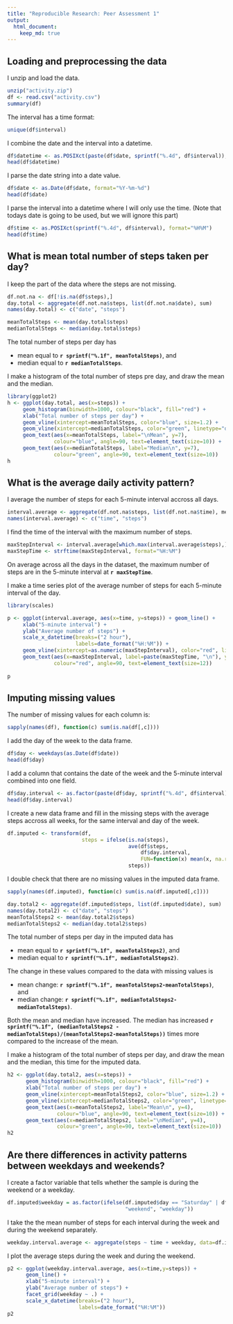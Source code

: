 ---
title: "Reproducible Research: Peer Assessment 1"
output: 
  html_document:
    keep_md: true
---


## Loading and preprocessing the data

I unzip and load the data.

```{r}
unzip("activity.zip")
df <- read.csv("activity.csv")
summary(df)
```

The interval has a time format:

```{r}
unique(df$interval)
```

I combine the date and the interval into a datetime.

```{r}
df$datetime <- as.POSIXct(paste(df$date, sprintf("%.4d", df$interval)), format="%Y-%m-%d %H%M")
head(df$datetime)
```

I parse the date string into a date value. 

```{r}
df$date <- as.Date(df$date, format="%Y-%m-%d")
head(df$date)
```

I parse the interval into a datetime where I will only use the time. (Note that todays date is going to be used, but we will ignore this part)

```{r}
df$time <- as.POSIXct(sprintf("%.4d", df$interval), format="%H%M")
head(df$time)
```


## What is mean total number of steps taken per day?

I keep the part of the data where the steps are not missing.

```{r}
df.not.na <- df[!is.na(df$steps),]
day.total <- aggregate(df.not.na$steps, list(df.not.na$date), sum)
names(day.total) <- c("date", "steps")

meanTotalSteps <- mean(day.total$steps)
medianTotalSteps <- median(day.total$steps)
```

The total number of steps per day has

- mean equal to **`r sprintf("%.1f", meanTotalSteps)`**, and
- median equal to **`r medianTotalSteps`**.

I make a histogram of the total number of steps pre day, and draw the mean and the median.

```{r}
library(ggplot2)
h <- ggplot(day.total, aes(x=steps)) + 
     geom_histogram(binwidth=1000, colour="black", fill="red") + 
     xlab("Total number of steps per day") +
     geom_vline(xintercept=meanTotalSteps, color="blue", size=1.2) +
     geom_vline(xintercept=medianTotalSteps, color="green", linetype="dashed", size=1.2) + 
     geom_text(aes(x=meanTotalSteps, label="\nMean", y=7), 
               colour="blue", angle=90, text=element_text(size=10)) +
     geom_text(aes(x=medianTotalSteps, label="Median\n", y=7), 
               colour="green", angle=90, text=element_text(size=10))
h
```


## What is the average daily activity pattern?

I average the number of steps for each 5-minute interval accross all days.

```{r}
interval.average <- aggregate(df.not.na$steps, list(df.not.na$time), mean)
names(interval.average) <- c("time", "steps")
```

I find the time of the interval with the maximum number of steps.

```{r}
maxStepInterval <- interval.average[which.max(interval.average$steps),]$time
maxStepTime <- strftime(maxStepInterval, format="%H:%M")
```

On average across all the days in the dataset, the maximum number of steps are in the 5-minute interval at **`r maxStepTime`**.

I make a time series plot of the average number of steps for each 5-minute interval of the day.

```{r}
library(scales)

p <- ggplot(interval.average, aes(x=time, y=steps)) + geom_line() +
     xlab("5-minute interval") +
     ylab("Average number of steps") +
     scale_x_datetime(breaks=("2 hour"), 
                      labels=date_format("%H:%M")) +
     geom_vline(xintercept=as.numeric(maxStepInterval), color="red", linetype="dashed", size=0.75) +
     geom_text(aes(x=maxStepInterval, label=paste(maxStepTime, "\n"), y=25), 
               colour="red", angle=90, text=element_text(size=12))
     
p
```

## Imputing missing values

The number of missing values for each column is:

```{r}
sapply(names(df), function(c) sum(is.na(df[,c])))
```

I add the day of the week to the data frame.

```{r}
df$day <- weekdays(as.Date(df$date))
head(df$day)
```

I add a column that contains the date of the week and the 5-minute interval combined into one field.

```{r}
df$day.interval <- as.factor(paste(df$day, sprintf("%.4d", df$interval)))
head(df$day.interval)
```

I create a new data frame and fill in the missing steps with the average steps accross all weeks, for the same interval and day of the week.

```{r}
df.imputed <- transform(df, 
                        steps = ifelse(is.na(steps), 
                                       ave(df$steps, 
                                           df$day.interval, 
                                           FUN=function(x) mean(x, na.rm=TRUE)), 
                                       steps))
```

I double check that there are no missing values in the imputed data frame.

```{r}
sapply(names(df.imputed), function(c) sum(is.na(df.imputed[,c])))
```

```{r}
day.total2 <- aggregate(df.imputed$steps, list(df.imputed$date), sum)
names(day.total2) <- c("date", "steps")
meanTotalSteps2 <- mean(day.total2$steps)
medianTotalSteps2 <- median(day.total2$steps)
```

The total number of steps per day in the imputed data has

- mean equal to **`r sprintf("%.1f", meanTotalSteps2)`**, and
- median equal to **`r sprintf("%.1f", medianTotalSteps2)`**.

The change in these values compared to the data with missing values is

- mean change: **`r sprintf("%.1f", meanTotalSteps2-meanTotalSteps)`**, and
- median change: **`r sprintf("%.1f", medianTotalSteps2-medianTotalSteps)`**.

Both the mean and median have increased. The median has increased 
**`r sprintf("%.1f", (medianTotalSteps2 - medianTotalSteps)/(meanTotalSteps2-meanTotalSteps))`**
times more compared to the increase of the mean.

I make a histogram of the total number of steps per day, and draw the mean and the median, this time for the imputed data.

```{r}
h2 <- ggplot(day.total2, aes(x=steps)) + 
      geom_histogram(binwidth=1000, colour="black", fill="red") + 
      xlab("Total number of steps per day") +
      geom_vline(xintercept=meanTotalSteps2, color="blue", size=1.2) +
      geom_vline(xintercept=medianTotalSteps2, color="green", linetype="dashed", size=1.2) + 
      geom_text(aes(x=meanTotalSteps2, label="Mean\n", y=4), 
                colour="blue", angle=90, text=element_text(size=10)) +
      geom_text(aes(x=medianTotalSteps2, label="\nMedian", y=4), 
                colour="green", angle=90, text=element_text(size=10))
h2
```

## Are there differences in activity patterns between weekdays and weekends?

I create a factor variable that tells whether the sample is during the weekend or a weekday.
```{r}
df.imputed$weekday = as.factor(ifelse(df.imputed$day == "Saturday" | df.imputed$day == "Sunday", 
                                      "weekend", "weekday"))
```

I take the the mean number of steps for each interval during the week and during the weekend separately.

```{r}
weekday.interval.average <- aggregate(steps ~ time + weekday, data=df.imputed, mean)
```

I plot the average steps during the week and during the weekend.

```{r}
p2 <- ggplot(weekday.interval.average, aes(x=time,y=steps)) + 
      geom_line() +
      xlab("5-minute interval") +
      ylab("Average number of steps") +
      facet_grid(weekday ~ .) +
      scale_x_datetime(breaks=("2 hour"), 
                       labels=date_format("%H:%M"))
p2

```


